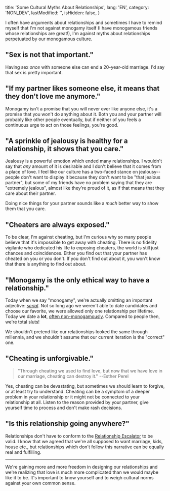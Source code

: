   title: 'Some Cultural Myths About Relationships',
  lang: 'EN',
  category: 'NON_DEV',
  lastModified: '',
  isHidden: false,
}

I often have arguments about relationships and sometimes I have to remind myself that I'm not against monogamy itself (I have monogamous friends whose relationships are great!), I'm against myths about relationships perpetuated by our monogamous culture.

## "Sex is not that important."

Having sex _once_ with someone else can end a 20-year-old marriage. I'd say that sex is pretty important.

## "If my partner likes someone else, it means that they don't love me anymore."

Monogamy isn't a promise that you will never ever like anyone else, it's a promise that you won't do anything about it. Both you and your partner will probably like other people eventually, but if neither of you feels a continuous urge to act on those feelings, you're good.

## "A sprinkle of jealousy is healthy for a relationship, it shows that you care."

Jealousy is a powerful emotion which ended many relationships. I wouldn't say that _any_ amount of it is desirable and I don't believe that it comes from a place of love. I feel like our culture has a two-faced stance on jealousy--people don't want to display it because they don't want to be "that jealous partner", but some of my friends have no problem saying that they are "extremely jealous", almost like they're proud of it, as if that means that they care about their partner.

Doing nice things for your partner sounds like a _much_ better way to show them that you care.

## "Cheaters are always exposed."

To be clear, I'm against cheating, but I'm curious why so many people believe that it's impossible to get away with cheating. There is no fidelity vigilante who dedicated his life to exposing cheaters, the world is still just chances and coincidences. Either you find out that your partner has cheated on you or you don't. If you don't find out about it, you won't know that there is anything to find out about.

## "Monogamy is the only ethical way to have a relationship."

Today when we say "monogamy", we're actually omitting an important adjective: [_serial_][serial-monogamy]. Not so long ago we weren't able to date candidates and choose our favorite, we were allowed only one relationship per lifetime. Today we date a **lot**, [often non-monogamously][non-monogamy-survey]. Compared to people then, we're total sluts!

We shouldn't pretend like our relationships looked the same through millennia, and we shouldn't assume that our current iteration is the "correct" one.

## "Cheating is unforgivable."

  > "Through cheating we used to find love, but now that we have love in our marriage, cheating can destroy it." --Esther Perel

Yes, cheating can be devastating, but sometimes we should learn to forgive, or at least try to understand. Cheating can be a symptom of a deeper problem in your relationship or it might not be connected to your relationship at all. Listen to the reason provided by your partner, give yourself time to process and don't make rash decisions.

## "Is this relationship going anywhere?"

Relationships don't have to conform to the [Relationship Escalator][relationship-escalator] to be valid. I know that we agreed that we're all supposed to want marriage, kids, house etc., but relationships which don't follow this narrative can be equally real and fulfilling.

---

We're gaining more and more freedom in designing our relationships and we're realizing that love is much more complicated than we would maybe like it to be. It's important to know yourself and to weigh cultural norms against your own common sense.

[serial-monogamy]: https://en.wikipedia.org/wiki/Monogamy#Serial_monogamy
[non-monogamy-survey]: https://www.bustle.com/articles/180764-1-in-5-people-date-non-monogamously-says-wide-ranging-survey-finally
[relationship-escalator]: http://offescalator.com/what-escalator/
